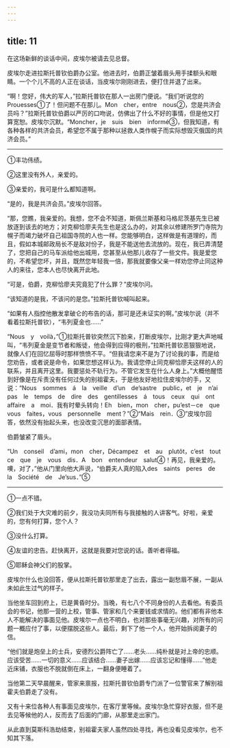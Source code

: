 ```yaml
---
---
---
```

title: 11
---





在这场新鲜的谈话中间，皮埃尔被请去见总督。

皮埃尔走进拉斯托普钦伯爵办公室。他进去时，伯爵正皱着眉头用手揉额头和眼睛。一个个儿不高的人正在谈话，当皮埃尔刚刚进去，便打住并退了出来。

“啊！您好，伟大的军人，”拉斯托普钦在那人一出房门便说。“我们听说您的Prouesses①了！但问题不在那儿。Mon　cher，entre　nous②，您是共济会员吗？”拉斯托普钦伯爵以严厉的口吻说，仿佛出了什么不好的事情，但是他又打算宽恕。皮埃尔沉默。“Moncher，je　suis　bien　informé③，但我知道，有各种各样的共济会员，希望您不属于那种以拯救人类作幌子而实际想毁灭俄国的共济会员。”

--------

①丰功伟绩。

②这里没有外人，亲爱的。

③亲爱的，我可是什么都知道啊。

“是的，我是共济会员。”皮埃尔回答。

“那，您瞧，我亲爱的。我想，您不会不知道，斯佩兰斯基和马格尼茨基先生已被放逐到该去的地方；对克柳恰廖夫先生也是这么办的，对其余以修建所罗门寺院为幌子而竭力破坏自己祖国寺院的人也一样。您能够明白，这样做是有道理的，而且，假如本城邮政局长不是敌对份子，我是不能送他去流放的。现在，我已弄清楚了，您把自己的马车派给他出城用，您甚至从他那儿收存了一些文件。我是爱您的，不希望您坏，并且，既然您年轻我一倍，那我就要像父亲一样劝您停止同这种人的来往，您本人也尽快离开此地。

“可是，伯爵，克柳恰廖夫究竟犯了什么罪？”皮埃尔问。

“该知道的是我，不该问的是您。”拉斯托普钦喊叫起来。

“如果有人指控他散发拿破仑的布告的话，那可是还未证实的啊。”皮埃尔说（并不看着拉斯托普钦），“韦列夏金也……”

“Nous　y　voilà，”①拉斯托普钦突然沉下脸来，打断皮埃尔，比刚才更大声地喊叫，“韦列夏金是变节者和叛徒，他会得到应得的极刑，”拉斯托普钦恶狠狠地说，就像人们在回忆屈辱时那样愤愤不平。“但我请您来不是为了讨论我的事，而是给您劝告，或者说是命令，如果您想这样认为。我请您停止同克柳恰廖夫这样的人的联系，并且离开这里。我要惩处不轨行为。不管它发生在什么人身上。”大概他醒悟到好像是在斥责没有任何过失的别祖霍夫，于是他友好地拉住皮埃尔的手，又说：“Nous　sommes　á　la　veille　d’un　de’sastre　public，et　je　n’ai　pas　le　temps　de　dire　des　gentillesses　á　tous　ceux　qui　ont　affaire　a　moi．我有时晕头转向！Eh　bien，mon　cher，pu’est－ce　que　vous　faites，vous　personnelle　ment？”②“Mais　rein．③”皮埃尔回答，依然没有抬起头来，也没改变沉思的面部表情。

伯爵皱紧了眉头。

“Un　conseil　d’ami，mon　cher，Décampez　et　au　plutǒt，c’est　tout　ce　que　je　vous　dis．A　bon　entendeur　salut④！再见，我亲爱的。噢，对了，”他从门里向他大声说，“伯爵夫人真的陷入des　saints　peres　de　 la　Société　de　Je’sus．”⑤

--------

①一点不错。

②我们处于大灾难的前夕，我没功夫同所有与我接触的人讲客气。好啦，亲爱的，您有何打算，您个人？

③没什么打算。

④友谊的忠告。赶快离开，这就是我要对您说的话。善听者得福。

⑤耶稣会神父们的股掌。

皮埃尔什么也没回答，便从拉斯托普钦那里走了出去，露出一副愁眉不展，一副从未如此生过气的样子。

当他坐车回到府上，已是黄昏时分。当晚，有七八个不同身份的人去看他。有委员会的书记，他那一营的上校，管事、管家和几个来要钱或求情的。他们都有非他本人不能解决的事面见他。皮埃尔一点也不明白，也对那些事毫无兴趣，对所有的问题一概应付了事，以便摆脱这些人。最后，剩下了他一个人，他开始拆阅妻子的信。

“他们就是炮垒上的士兵，安德烈公爵阵亡了……老头……纯朴就是对上帝的忠顺。应该受苦……一切的意义……应该结合……妻子出嫁……应该忘记和懂得……”他走近床铺，衣服也不脱就倒在床上，一翻身便睡着了。

当他第二天早晨醒来，管家来禀报，拉斯托普钦伯爵专门派了一位警官来了解别祖霍夫伯爵走了没有。

又有十来位各种人有事面见皮埃尔，在客厅里等候。皮埃尔急忙穿好衣服，但不是去见等候他的人，反而去了后面的门廊，从那里走出家门。

从此直到莫斯科浩劫结束，别祖霍夫家人虽然四处寻找，再也没看见皮埃尔，也不知其下落。